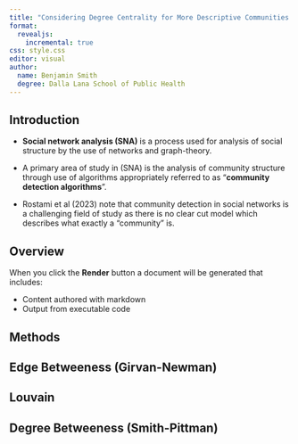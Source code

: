 ```yaml
---
title: "Considering Degree Centrality for More Descriptive Communities in Social Network Analysis"
format: 
  revealjs:
    incremental: true
css: style.css
editor: visual
author: 
  name: Benjamin Smith
  degree: Dalla Lana School of Public Health
---
```


## Introduction

::: {.nonincremental}
- __Social network analysis (SNA)__ is a process used for analysis of social structure by the use of networks and graph-theory. 


- A primary area of study in (SNA) is the analysis of community structure through use of algorithms appropriately referred to as "__community detection algorithms__".

- Rostami et al (2023) note that community detection in social networks is a challenging field of study as there is no clear cut model which describes what exactly a "community" is.
:::

## Overview

When you click the **Render** button a document will be generated that includes:

::: {.nonincremental}
-   Content authored with markdown
-   Output from executable code
:::

## Methods


## Edge Betweeness (Girvan-Newman)


## Louvain

## Degree Betweeness (Smith-Pittman)
